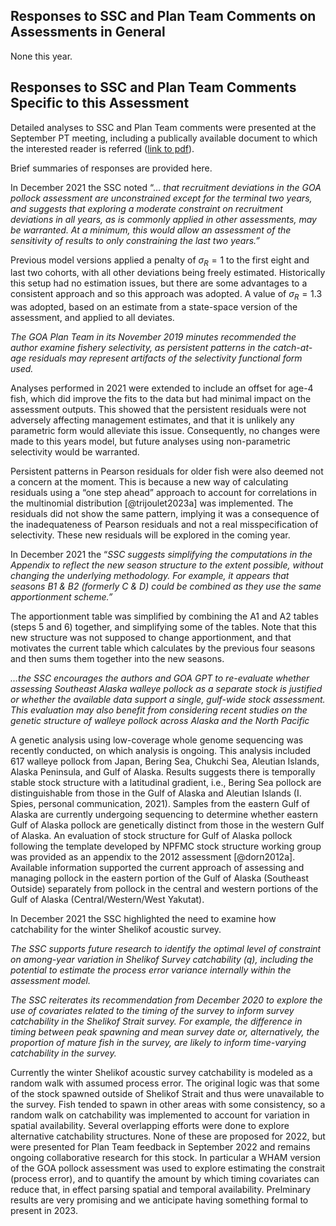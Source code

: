 ## Responses to SSC and Plan Team Comments on Assessments in General

None this year.

## Responses to SSC and Plan Team Comments Specific to this Assessment
Detailed analyses to SSC and Plan Team comments were presented at
the September PT meeting, including a publically available
document to which the interested reader is referred 
([link to pdf](https://meetings.npfmc.org/CommentReview/DownloadFile?p=7df129bb-16cb-4dba-a4d5-a160c31d087e.pdf&fileName=GOA%20pollock%20model%20updates.pdf)).

Brief summaries of responses are provided here. 

In December 2021 the SSC noted "... *that recruitment deviations
in the GOA pollock assessment are unconstrained except for the
terminal two years, and suggests that exploring a moderate
constraint on recruitment deviations in all years, as is commonly
applied in other assessments, may be warranted. At a minimum,
this would allow an assessment of the sensitivity of results to
only constraining the last two years."*

Previous model versions applied a penalty of $\sigma_R=1$ to the
first eight and last two cohorts, with all other deviations being
freely estimated. Historically this setup had no estimation
issues, but there are some advantages to a consistent approach
and so this approach was adopted. A value of $\sigma_R=1.3$ was
adopted, based on an estimate from a state-space version of the
assessment, and applied to all deviates.


*The GOA Plan Team in its November 2019 minutes recommended the
author examine fishery selectivity, as persistent patterns in the
catch-at-age residuals may represent artifacts of the selectivity
functional form used.*

Analyses performed in 2021 were extended to include an offset for
age-4 fish, which did improve the fits to the data but had
minimal impact on the assessment outputs. This showed that the
persistent residuals were not adversely affecting management
estimates, and that it is unlikely any parametric form would
alleviate this issue. Consequently, no changes were made to this
years model, but future analyses using non-parametric selectivity
would be warranted.

Persistent patterns in Pearson residuals for older fish were also
deemed not a concern at the moment. This is because a new way of
calculating residuals using a "one step ahead" approach to
account for correlations in the multinomial distribution
[@trijoulet2023a] was implemented. The residuals did not show the
same pattern, implying it was a consequence of the inadequateness
of Pearson residuals and not a real misspecification of
selectivity. These new residuals will be explored in the coming
year. 


In December 2021 the "*SSC suggests simplifying the computations
in the Appendix to reflect the new season structure to the extent
possible, without changing the underlying methodology. For
example, it appears that seasons B1 & B2 (formerly C & D) could
be combined as they use the same apportionment scheme."*

The apportionment table was simplified by combining the A1 and A2
tables (steps 5 and 6) together, and simplifying some of the
tables. Note that this new structure was not supposed to change
apportionment, and that motivates the current table which
calculates by the previous four seasons and then sums them
together into the new seasons.

*...the SSC encourages the authors and GOA GPT to re-evaluate
whether assessing Southeast Alaska walleye pollock as a separate
stock is justified or whether the available data support a
single, gulf-wide stock assessment. This evaluation may also
benefit from considering recent studies on the genetic structure
of walleye pollock across Alaska and the North Pacific*

A genetic analysis using low-coverage whole genome sequencing was
recently conducted, on which analysis is ongoing. This analysis
included 617 walleye pollock from Japan, Bering Sea, Chukchi Sea,
Aleutian Islands, Alaska Peninsula, and Gulf of Alaska. Results
suggests there is temporally stable stock structure with a
latitudinal gradient, i.e., Bering Sea pollock are
distinguishable from those in the Gulf of Alaska and Aleutian
Islands (I. Spies, personal communication, 2021). Samples from
the eastern Gulf of Alaska are currently undergoing sequencing to
determine whether eastern Gulf of Alaska pollock are genetically
distinct from those in the western Gulf of Alaska. An evaluation
of stock structure for Gulf of Alaska pollock following the
template developed by NPFMC stock structure working group was
provided as an appendix to the 2012 assessment
[@dorn2012a]. Available information supported the current approach
of assessing and managing pollock in the eastern portion of the
Gulf of Alaska (Southeast Outside) separately from pollock in the
central and western portions of the Gulf of Alaska
(Central/Western/West Yakutat).
 

In December 2021 the SSC highlighted the need to examine how
catchability for the winter Shelikof acoustic survey.

*The SSC supports future research to identify the optimal level
of constraint on among-year variation in Shelikof Survey
catchability (q), including the potential to estimate the
process error variance internally within the assessment model.*

*The SSC reiterates its recommendation from December 2020 to
explore the use of covariates related to the timing of the survey
to inform survey catchability in the Shelikof Strait survey. For
example, the difference in timing between peak spawning and mean
survey date or, alternatively, the proportion of mature fish in
the survey, are likely to inform time-varying catchability in the
survey.*

Currently the winter Shelikof acoustic survey catchability is
modeled as a random walk with assumed process error. The original
logic was that some of the stock spawned outside of Shelikof
Strait and thus were unavailable to the survey. Fish tended to
spawn in other areas with some consistency, so a random walk on
catchability was implemented to account for variation in spatial
availability. Several overlapping efforts were done to explore
alternative catchability structures. None of these are proposed
for 2022, but were presented for Plan Team feedback in September
2022 and remains ongoing collaborative research for this
stock. In particular a WHAM version of the GOA pollock assessment
was used to explore estimating the constrait (process error), and
to quantify the amount by which timing covariates can reduce
that, in effect parsing spatial and temporal
availability. Prelminary results are very promising and we
anticipate having something formal to present in 2023.
